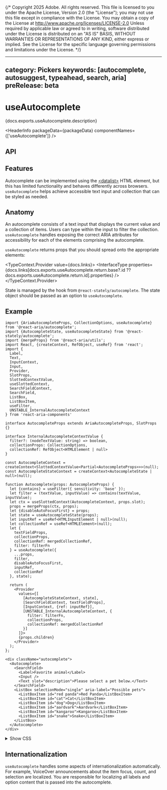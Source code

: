 {/* Copyright 2025 Adobe. All rights reserved.
This file is licensed to you under the Apache License, Version 2.0 (the "License");
you may not use this file except in compliance with the License. You may obtain a copy
of the License at http://www.apache.org/licenses/LICENSE-2.0
Unless required by applicable law or agreed to in writing, software distributed under
the License is distributed on an "AS IS" BASIS, WITHOUT WARRANTIES OR REPRESENTATIONS
OF ANY KIND, either express or implied. See the License for the specific language
governing permissions and limitations under the License. */}



---
category: Pickers
keywords: [autocomplete, autosuggest, typeahead, search, aria]
preRelease: beta
---

# useAutocomplete

<PageDescription>{docs.exports.useAutocomplete.description}</PageDescription>

<HeaderInfo
  packageData={packageData}
  componentNames={['useAutocomplete']}
  />

## API

<FunctionAPI function={docs.exports.useAutocomplete} links={docs.links} />

## Features

Autocomplete can be implemented using the [&lt;datalist&gt;](https://developer.mozilla.org/en-US/docs/Web/HTML/Element/datalist) HTML element, but this has limited functionality and behaves differently across browsers.
`useAutocomplete` helps achieve accessible text input and collection that can be styled as needed.

## Anatomy

An autocomplete consists of a text input that displays the current value and a collection of items. Users can type within the input
to filter the collection. `useAutocomplete` handles exposing the correct ARIA attributes for accessibility for each of the elements comprising the autocomplete.

`useAutocomplete` returns props that you should spread onto the appropriate elements:

<TypeContext.Provider value={docs.links}>
  <InterfaceType properties={docs.links[docs.exports.useAutocomplete.return.base?.id ?? docs.exports.useAutocomplete.return.id].properties} />
</TypeContext.Provider>

State is managed by the <TypeLink links={statelyDocs.links} type={statelyDocs.exports.useAutocompleteState} /> hook from `@react-stately/autocomplete`.
The state object should be passed as an option to `useAutocomplete`.


## Example

```tsx example
import {AriaAutocompleteProps, CollectionOptions, useAutocomplete} from '@react-aria/autocomplete';
import {AutocompleteState, useAutocompleteState} from '@react-stately/autocomplete';
import {mergeProps} from '@react-aria/utils';
import React, {createContext, RefObject, useRef} from 'react';
import {
  Label,
  Text,
  InputContext,
  Input,
  Provider,
  SlotProps,
  SlottedContextValue,
  useSlottedContext,
  SearchFieldContext,
  SearchField,
  ListBox,
  ListBoxItem,
  useFilter,
  UNSTABLE_InternalAutocompleteContext
} from 'react-aria-components'

interface AutocompleteProps extends AriaAutocompleteProps, SlotProps {}

interface InternalAutocompleteContextValue {
  filter?: (nodeTextValue: string) => boolean,
  collectionProps: CollectionOptions,
  collectionRef: RefObject<HTMLElement | null>
}

const AutocompleteContext = createContext<SlottedContextValue<Partial<AutocompleteProps>>>(null);
const AutocompleteStateContext = createContext<AutocompleteState | null>(null);

function Autocomplete(props: AutocompleteProps) {
  let {contains} = useFilter({ sensitivity: 'base' });
  let filter = (textValue, inputValue) => contains(textValue, inputValue);
  let ctx = useSlottedContext(AutocompleteContext, props.slot);
  props = mergeProps(ctx, props);
  let {disableAutoFocusFirst} = props;
  let state = useAutocompleteState(props);
  let inputRef = useRef<HTMLInputElement | null>(null);
  let collectionRef = useRef<HTMLElement>(null);
  let {
    textFieldProps,
    collectionProps,
    collectionRef: mergedCollectionRef,
    filter: filterFn
  } = useAutocomplete({
    ...props,
    filter,
    disableAutoFocusFirst,
    inputRef,
    collectionRef
  }, state);

  return (
    <Provider
      values={[
        [AutocompleteStateContext, state],
        [SearchFieldContext, textFieldProps],
        [InputContext, {ref: inputRef}],
        [UNSTABLE_InternalAutocompleteContext, {
          filter: filterFn,
          collectionProps,
          collectionRef: mergedCollectionRef
        }]
      ]}>
      {props.children}
    </Provider>
  );
};

<div className="autocomplete">
  <Autocomplete>
    <SearchField>
      <Label>Favorite animal</Label>
      <Input />
      <Text slot="description">Please select a pet below.</Text>
    </SearchField>
    <ListBox selectionMode="single" aria-label="Possible pets">
      <ListBoxItem id="red panda">Red Panda</ListBoxItem>
      <ListBoxItem id="cat">Cat</ListBoxItem>
      <ListBoxItem id="dog">Dog</ListBoxItem>
      <ListBoxItem id="aardvark">Aardvark</ListBoxItem>
      <ListBoxItem id="kangaroo">Kangaroo</ListBoxItem>
      <ListBoxItem id="snake">Snake</ListBoxItem>
    </ListBox>
  </Autocomplete>
</div>
```

<details>
  <summary style={{fontWeight: 'bold'}}><ChevronRight size="S" /> Show CSS</summary>
```css hidden
@import '../../../react-aria-components/docs/Checkbox.mdx' layer(checkbox);
@import '../../../react-aria-components/docs/SearchField.mdx' layer(searchfield);
@import '../../../react-aria-components/docs/ListBox.mdx' layer(listbox);
```

```css
@import "@react-aria/example-theme";

.autocomplete {
  display: flex;
  flex-direction: column;
  gap: 12px;
  max-width: 300px;
  height: 180px;
  border: 1px solid var(--border-color);
  padding: 16px;
  border-radius: 10px;
  background: var(--overlay-background);

  .react-aria-SearchField {
    width: 100%;
  }

  .react-aria-ListBox {
    flex: 1;
    overflow: auto;
  }

  .react-aria-Label {
    margin-bottom: .5em;
  }
}
```

</details>



## Internationalization

`useAutocomplete` handles some aspects of internationalization automatically.
For example, VoiceOver announcements about the item focus, count, and selection are localized.
You are responsible for localizing all labels and option
content that is passed into the autocomplete.
